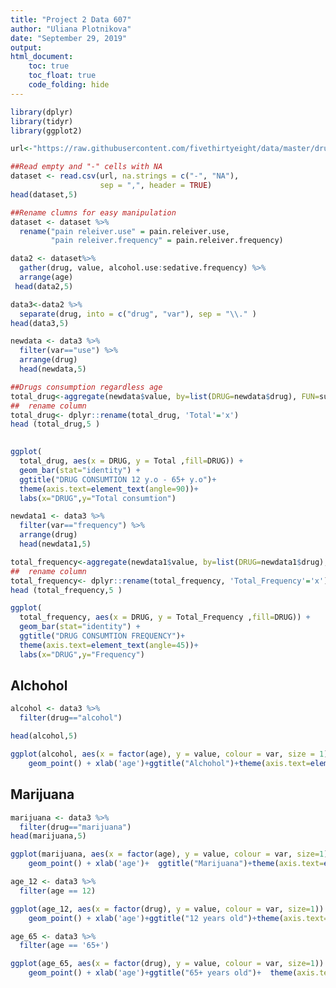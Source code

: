 ---
title: "Project 2 Data 607"
author: "Uliana Plotnikova"
date: "September 29, 2019"
output: 
html_document:
    toc: true
    toc_float: true
    code_folding: hide
---

```{r}
library(dplyr)
library(tidyr)
library(ggplot2)
```



```{r}
url<-"https://raw.githubusercontent.com/fivethirtyeight/data/master/drug-use-by-age/drug-use-by-age.csv"

##Read empty and "-" cells with NA
dataset <- read.csv(url, na.strings = c("-", "NA"),
                    sep = ",", header = TRUE)
head(dataset,5)
```

```{r}
##Rename clumns for easy manipulation 
dataset <- dataset %>%
  rename("pain releiver.use" = pain.releiver.use,
         "pain releiver.frequency" = pain.releiver.frequency)
```



```{r}
data2 <- dataset%>%
  gather(drug, value, alcohol.use:sedative.frequency) %>% 
  arrange(age)
 head(data2,5) 
```





```{r}
data3<-data2 %>% 
  separate(drug, into = c("drug", "var"), sep = "\\." )
head(data3,5)
```


```{r}
newdata <- data3 %>% 
  filter(var=="use") %>%
  arrange(drug)
  head(newdata,5)
```



```{r}
##Drugs consumption regardless age
total_drug<-aggregate(newdata$value, by=list(DRUG=newdata$drug), FUN=sum)
##  rename column
total_drug<- dplyr::rename(total_drug, 'Total'='x')
head (total_drug,5 )
  
```


```{r}
ggplot(
  total_drug, aes(x = DRUG, y = Total ,fill=DRUG)) + 
  geom_bar(stat="identity") +
  ggtitle("DRUG CONSUMTION 12 y.o - 65+ y.o")+ 
  theme(axis.text=element_text(angle=90))+
  labs(x="DRUG",y="Total consumtion")
```


```{r}
newdata1 <- data3 %>% 
  filter(var=="frequency") %>%
  arrange(drug)
  head(newdata1,5)
```

```{r}
total_frequency<-aggregate(newdata1$value, by=list(DRUG=newdata1$drug), FUN=sum)
##  rename column
total_frequency<- dplyr::rename(total_frequency, 'Total_Frequency'='x')
head (total_frequency,5 )
```


```{r}
ggplot(
  total_frequency, aes(x = DRUG, y = Total_Frequency ,fill=DRUG)) + 
  geom_bar(stat="identity") +
  ggtitle("DRUG CONSUMTION FREQUENCY")+ 
  theme(axis.text=element_text(angle=45))+
  labs(x="DRUG",y="Frequency")
```


## Alchohol

```{r}
alcohol <- data3 %>% 
  filter(drug=="alcohol")

head(alcohol,5)
```

```{r}
ggplot(alcohol, aes(x = factor(age), y = value, colour = var, size = 1)) + 
    geom_point() + xlab('age')+ggtitle("Alchohol")+theme(axis.text=element_text(angle=45))
```


## Marijuana

```{r}
marijuana <- data3 %>% 
  filter(drug=="marijuana") 
head(marijuana,5)
```



```{r}
ggplot(marijuana, aes(x = factor(age), y = value, colour = var, size=1)) + 
    geom_point() + xlab('age')+  ggtitle("Marijuana")+theme(axis.text=element_text(angle=45))

```


```{r}
age_12 <- data3 %>% 
  filter(age == 12) 
```

```{r}
ggplot(age_12, aes(x = factor(drug), y = value, colour = var, size=1)) + 
    geom_point() + xlab('age')+ggtitle("12 years old")+theme(axis.text=element_text(angle=45))
```

```{r}
age_65 <- data3 %>% 
  filter(age == '65+') 
```

```{r}
ggplot(age_65, aes(x = factor(drug), y = value, colour = var, size=1)) + 
    geom_point() + xlab('age')+ggtitle("65+ years old")+  theme(axis.text=element_text(angle=45))

```

